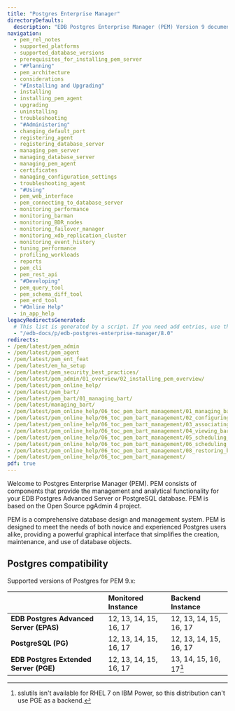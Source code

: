 ```yaml
---
title: "Postgres Enterprise Manager"
directoryDefaults:
  description: "EDB Postgres Enterprise Manager (PEM) Version 9 documentation and release notes. Postgres GUI tool for monitoring and performance optimization."
navigation:
  - pem_rel_notes
  - supported_platforms
  - supported_database_versions
  - prerequisites_for_installing_pem_server
  - "#Planning"
  - pem_architecture
  - considerations
  - "#Installing and Upgrading"
  - installing
  - installing_pem_agent
  - upgrading
  - uninstalling
  - troubleshooting
  - "#Administering"
  - changing_default_port
  - registering_agent
  - registering_database_server
  - managing_pem_server
  - managing_database_server
  - managing_pem_agent
  - certificates
  - managing_configuration_settings
  - troubleshooting_agent
  - "#Using"
  - pem_web_interface
  - pem_connecting_to_database_server
  - monitoring_performance
  - monitoring_barman
  - monitoring_BDR_nodes
  - monitoring_failover_manager
  - monitoring_xdb_replication_cluster
  - monitoring_event_history
  - tuning_performance
  - profiling_workloads
  - reports
  - pem_cli
  - pem_rest_api
  - "#Developing"
  - pem_query_tool
  - pem_schema_diff_tool
  - pem_erd_tool
  - "#Online Help"
  - in_app_help
legacyRedirectsGenerated:
  # This list is generated by a script. If you need add entries, use the `legacyRedirects` key.
  - "/edb-docs/p/edb-postgres-enterprise-manager/8.0"
redirects:
- /pem/latest/pem_admin
- /pem/latest/pem_agent
- /pem/latest/pem_ent_feat
- /pem/latest/em_ha_setup
- /pem/latest/pem_security_best_practices/
- /pem/latest/pem_admin/01_overview/02_installing_pem_overview/
- /pem/latest/pem_online_help/
- /pem/latest/pem_bart/
- /pem/latest/pem_bart/01_managing_bart/
- /pem/latest/managing_bart/
- /pem/latest/pem_online_help/06_toc_pem_bart_management/01_managing_bart_prerequisites/
- /pem/latest/pem_online_help/06_toc_pem_bart_management/02_configuring_bart_server/
- /pem/latest/pem_online_help/06_toc_pem_bart_management/03_associating_bart_server_with_database_server/
- /pem/latest/pem_online_help/06_toc_pem_bart_management/04_viewing_bart_dashboard/
- /pem/latest/pem_online_help/06_toc_pem_bart_management/05_scheduling_bart_backups/
- /pem/latest/pem_online_help/06_toc_pem_bart_management/06_scheduling_bart_obsolete_backups_deletion/
- /pem/latest/pem_online_help/06_toc_pem_bart_management/08_restoring_bart_backups/
- /pem/latest/pem_online_help/06_toc_pem_bart_management/
pdf: true
---
```


Welcome to Postgres Enterprise Manager (PEM). PEM consists of components that provide the management and analytical functionality for your EDB Postgres Advanced Server or PostgreSQL database. PEM is based on the Open Source pgAdmin 4 project.

PEM is a comprehensive database design and management system. PEM is designed to meet the needs of both novice and experienced Postgres users alike, providing a powerful graphical interface that simplifies the creation, maintenance, and use of database objects.

## Postgres compatibility

Supported versions of Postgres for PEM 9.x:

|                                         | **Monitored Instance** | **Backend Instance**   |
|:----------------------------------------|:-----------------------|:-----------------------|
| **EDB Postgres Advanced Server (EPAS)** | 12, 13, 14, 15, 16, 17 | 12, 13, 14, 15, 16, 17 |
| **PostgreSQL (PG)**                     | 12, 13, 14, 15, 16, 17 | 12, 13, 14, 15, 16, 17 |
| **EDB Postgres Extended Server (PGE)**  | 12, 13, 14, 15, 16, 17 | 13, 14, 15, 16, 17[^1] |

[^1]: sslutils isn't available for RHEL 7 on IBM Power, so this distribution can't use PGE as a backend.
